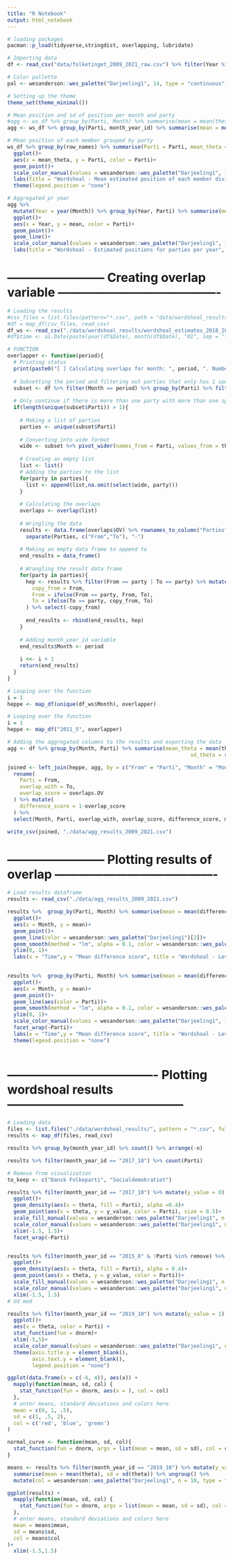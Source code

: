 ```yaml
---
title: "R Notebook"
output: html_notebook
---
```


```r
# loading packages
pacman::p_load(tidyverse,stringdist, overlapping, lubridate)
```

```r
# Importing data
df <- read_csv("data/folketinget_2009_2021_raw.csv") %>% filter(Year %in% c(2019, 2020))

# Color pallette
pal <- wesanderson::wes_palette("Darjeeling1", 14, type = "continuous")

# Setting up the theme
theme_set(theme_minimal())
```

```r
# Mean position and sd of position per month and party
#agg <- ws_df %>% group_by(Parti, Month) %>% summarise(mean = mean(theta), sd = sd(theta)) %>% drop_na(sd)
agg <- ws_df %>% group_by(Parti, month_year_id) %>% summarise(mean = mean(theta), sd = sd(theta)) %>% drop_na(sd)

# Mean position of each member grouped by party
ws_df %>% group_by(row_names) %>% summarise(Parti = Parti, mean_theta = mean(theta)) %>% filter(!duplicated(mean_theta)) %>% filter(!row_names %in% c("Thor Pedersen", "Anders Fogh Rasmussen", "Søren Gade")) %>% 
  ggplot()+
  aes(x = mean_theta, y = Parti, color = Parti)+
  geom_point()+
  scale_color_manual(values = wesanderson::wes_palette("Darjeeling1", 10, type = "continuous"))+
  labs(title = "Wordshoal - Mean estimated position of each member divided by party", x = "Estimated position", y ="")+
  theme(legend.position = "none")
```

```r
# Aggregated pr year
agg %>%   
  mutate(Year = year(Month)) %>% group_by(Year, Parti) %>% summarise(mean = mean(mean)) %>% 
  ggplot()+
  aes(x = Year, y = mean, color = Parti)+
  geom_point()+
  geom_line()+
  scale_color_manual(values = wesanderson::wes_palette("Darjeeling1", 10, type = "continuous"))+
  labs(title = "Wordshoal - Estimated positions for parties per year", y = "Estimated position")
```



# ------------------------ Creating overlap variable ----------------------------------------
```r
# Loading the results
#csv_files = list.files(pattern="*.csv", path = "data/wordshoal_results/", full.names = T) 
#df = map_df(csv_files, read_csv)
df_ws <- read_csv("./data/wordshoal_results/wordshoal_estimates_2018_2021.csv")
#df$time <- as.Date(paste(year(df$Date), month(df$Date), "01", sep = "-"))

```


```r
# FUNCTION
overlapper <- function(period){
  # Printing status
  print(paste0("[ ] Calculating overlaps for month: ", period, ". Number: ", i, " out of ", as.character(length(unique(df$Month)))))
  
  # Subsetting the period and filtering out parties that only has 1 speech in a month
  subset <- df %>% filter(Month == period) %>% group_by(Parti) %>% filter(n() > 1) %>% ungroup()
  
  # Only continue if there is more than one party with more than one speech
  if(length(unique(subset$Parti)) > 1){
  
    # Making a list of parties
    parties <- unique(subset$Parti)
    
    # Converting into wide format
    wide <- subset %>% pivot_wider(names_from = Parti, values_from = theta) 
    
    # Creating an empty list
    list <- list()
    # Adding the parties to the list
    for(party in parties){
      list <- append(list,na.omit(select(wide, party)))
    }
    
    # Calculating the overlaps
    overlaps <- overlap(list)
    
    # Wringling the data
    results <- data.frame(overlaps$OV) %>% rownames_to_column("Parties") %>% 
      separate(Parties, c("From","To"), "-")
    
    # Making an empty data frame to append to
    end_results = data_frame()
    
    # Wrangling the result data frame
    for(party in parties){
      hep <- results %>% filter(From == party | To == party) %>% mutate(
        copy_from = From,
        From = ifelse(From == party, From, To),
        To = ifelse(To == party, copy_from, To)
      ) %>% select(-copy_from)
      
      end_results <- rbind(end_results, hep)
    }
    
    # Adding month_year_id variable
    end_results$Month <- period
    
    i <<- i + 1
    return(end_results)
  }
}

```

```r
# Looping over the function
i = 1
heppe <- map_df(unique(df_ws$Month), overlapper)

```

```r
# Looping over the function
i = 1
heppe <- map_df("2011_5", overlapper)
```

```r
# Adding the aggregated columns to the results and exporting the data
agg <- df %>% group_by(Month, Parti) %>% summarise(mean_theta = mean(theta), 
                                                           sd_theta = sd(theta))

joined <- left_join(heppe, agg, by = c("From" = "Parti", "Month" = "Month")) %>% 
  rename(
    Parti = From,
    overlap_with = To,
    overlap_score = overlaps.OV
  ) %>% mutate(
    difference_score = 1-overlap_score
  ) %>% 
  select(Month, Parti, overlap_with, overlap_score, difference_score, mean_theta, sd_theta)

write_csv(joined, "./data/agg_results_2009_2021.csv")
```


# ------------------------ Plotting results of overlap ----------------------------------------
```r
# Load results dataframe
results <- read_csv("./data/agg_results_2009_2021.csv")
```

```r
results %>%  group_by(Parti, Month) %>% summarise(mean = mean(difference_score)) %>% ungroup() %>% group_by(Month) %>% summarise(mean = mean(mean)) %>% ungroup() %>% 
  ggplot()+
  aes(x = Month, y = mean)+
  geom_point()+
  geom_line(color = wesanderson::wes_palette("Darjeeling1")[2])+
  geom_smooth(method = "lm", alpha = 0.1, color = wesanderson::wes_palette("Darjeeling1")[1], size = 0.5)+
  ylim(0, 1)+
  labs(x = "Time",y = "Mean difference score", title = "Wordshoal - Level of polarization in Folketinget")
  
```

```r
results %>%  group_by(Parti, Month) %>% summarise(mean = mean(difference_score)) %>% ungroup() %>% 
  ggplot()+
  aes(x = Month, y = mean)+
  geom_point()+
  geom_line(aes(color = Parti))+
  geom_smooth(method = "lm", alpha = 0.1, color = wesanderson::wes_palette("Darjeeling1")[1], size = 0.5)+
  ylim(0, 1)+
  scale_color_manual(values = wesanderson::wes_palette("Darjeeling1", 10, type = "continuous")[2:10])+
  facet_wrap(~Parti)+
  labs(x = "Time",y = "Mean difference score", title = "Wordshoal - Level of polarization in Folketinget per party")+
  theme(legend.position = "none")
  
```


# ------------------------------------- Plotting wordshoal results --------------------------------------------

```r
# Loading data
files <- list.files("./data/wordshoal_results/", pattern = "*.csv", full.names = T)
results <- map_df(files, read_csv)


```

```r
results %>% group_by(month_year_id) %>% count() %>% arrange(-n)

results %>% filter(month_year_id == "2017_10") %>% count(Parti)
```

```r
# Remove from visualization
to_keep <- c("Dansk Folkeparti", "Socialdemokratiet")

results %>% filter(month_year_id == "2017_10") %>% mutate(y_value = 0) %>%
  ggplot()+
  geom_density(aes(x = theta, fill = Parti), alpha =0.4)+
  geom_point(aes(x = theta, y = y_value, color = Parti), size = 0.5)+
  scale_fill_manual(values = wesanderson::wes_palette("Darjeeling1", n = 11, type = "continuous"))+
  scale_color_manual(values = wesanderson::wes_palette("Darjeeling1", n = 11, type = "continuous"))+
  xlim(-1.5, 1.5)+
  facet_wrap(~Parti)


results %>% filter(month_year_id == "2015_8" & !Parti %in% remove) %>% mutate(y_value = 0) %>%
  ggplot()+
  geom_density(aes(x = theta, fill = Parti), alpha = 0.4)+
  geom_point(aes(x = theta, y = y_value, color = Parti))+
  scale_fill_manual(values = wesanderson::wes_palette("Darjeeling1", n = 5, type = "continuous"))+
  scale_color_manual(values = wesanderson::wes_palette("Darjeeling1", n = 5, type = "continuous"))+
  xlim(-1.5, 1.5)
# Ud med 

```



```r
results %>% filter(month_year_id == "2019_10") %>% mutate(y_value = 1) %>% group_by(Parti) %>% 
  ggplot()+
  aes(x = theta, color = Parti) +
  stat_function(fun = dnorm)+
  xlim(-5,5)+
  scale_color_manual(values = wesanderson::wes_palette("Darjeeling1", n = 10, type = "continuous"))+
  theme(axis.title.y = element_blank(),
        axis.text.y = element_blank(),
        legend.position = "none")

ggplot(data.frame(x = c(-4, 4)), aes(x)) + 
  mapply(function(mean, sd, col) {
    stat_function(fun = dnorm, aes(x = ), col = col)
  }, 
  # enter means, standard deviations and colors here
  mean = c(0, 1, .5), 
  sd = c(1, .5, 2), 
  col = c('red', 'blue', 'green')
)

normal_curve <- function(mean, sd, col){
  stat_function(fun = dnorm, args = list(mean = mean, sd = sd), col = col)
}

means <- results %>% filter(month_year_id == "2019_10") %>% mutate(y_value = 1) %>% group_by(Parti) %>% 
  summarise(mean = mean(theta), sd = sd(theta)) %>% ungroup() %>% 
  mutate(col = wesanderson::wes_palette("Darjeeling1", n = 10, type = "continuous"))

ggplot(results) + 
  mapply(function(mean, sd, col) {
    stat_function(fun = dnorm, args = list(mean = mean, sd = sd), col = col, fill = col)
  }, 
  # enter means, standard deviations and colors here
  mean = means$mean,
  sd = means$sd, 
  col = means$col 
)+
  xlim(-1.5,1.5)
```


